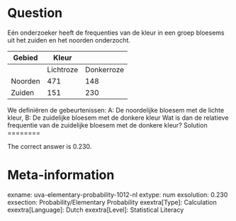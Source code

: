 Question
========

Eén onderzoeker heeft de frequenties van de kleur in een groep bloesems uit het zuiden en het noorden onderzocht.

|Gebied|Kleur|
|-|-|-|
| |Lichtroze|Donkerroze|
|Noorden|471|148|
|Zuiden|151|230|

We definiëren de gebeurtenissen:
A: De noordelijke bloesem met de lichte kleur,
B: De zuidelijke bloesem met de donkere kleur
Wat is dan de relatieve frequentie van de zuidelijke bloesem met de donkere kleur?
Solution
========

The correct answer is 0.230.

Meta-information
================
exname: uva-elementary-probability-1012-nl 
extype: num 
exsolution: 0.230 
exsection: Probability/Elementary Probability 
exextra[Type]: Calculation 
exextra[Language]: Dutch 
exextra[Level]: Statistical Literacy 

